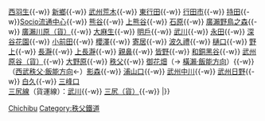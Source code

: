 {{鐵道路線|　
| 模板名稱 = 秩父本線
| 名稱 = [[秩父鐵道]] [[秩父本線]]·[[三尻線]]
| 代表色  = blue
| 背景顏色 = #FFFFFF 
| 車站列表 = 秩父本線：[[羽生站|羽生]]{{-w}} [[西羽生站|西羽生]]{{-w}} [[新鄉站 (埼玉縣)|新鄉]]{{-w}} [[武州荒木站|武州荒木]]{{-w}} [[東行田站|東行田]]{{-w}} [[行田市站|行田市]]{{-w}} [[持田站|持田]]{{-w}}[[Socio流通中心站|Socio流通中心]]{{-w}} [[熊谷站|熊谷]]{{-w}} [[上熊谷站|上熊谷]]{{-w}} [[石原站 (埼玉縣)|石原]]{{-w}} [[廣瀨野鳥之森站|廣瀨野鳥之森]]{{-w}} [[廣瀨川原站|廣瀨川原（貨）]]{{-w}} [[大麻生站|大麻生]]{{-w}} [[明戶站|明戶]]{{-w}} [[武川站|武川]]{{-w}} [[永田站 (埼玉縣)|永田]]{{-w}} [[深谷花園站|深谷花園]]{{-w}} [[小前田站|小前田]]{{-w}} [[櫻澤站 (埼玉縣)|櫻澤]]{{-w}} [[寄居站|寄居]]{{-w}} [[波久禮站|波久禮]]{{-w}} [[樋口站 (埼玉縣)|樋口]]{{-w}} [[野上站|野上]]{{-w}} [[長瀞站|長瀞]]{{-w}} [[上長瀞站|上長瀞]]{{-w}} [[親鼻站|親鼻]]{{-w}} [[皆野站|皆野]]{{-w}} [[和銅黑谷站|和銅黑谷]]{{-w}} [[武州原谷站|武州原谷（貨）]]{{-w}} [[大野原站|大野原]]{{-w}} [[秩父站|秩父]]{{-w}} [[御花畑站|御花畑]]（→ [[Template:西武秩父線|橫瀨·飯能方向]]）{{-w}} （[[Template:西武秩父線|西武秩父·飯能方向]]←）[[影森站|影森]]{{-w}} [[浦山口站|浦山口]]{{-w}} [[武州中川站|武州中川]]{{-w}} [[武州日野站|武州日野]]{{-w}} [[白久站|白久]]{{-w}} [[三峰口站|三峰口]]<br />[[秩父鐵道三尻線|三尻線]]（貨運線）：[[武川站|武川]]{{-w}} [[三尻站|三尻（貨）]]{{-w}} <strike>{{link-ja|熊谷貨物總站|熊谷貨物ターミナル駅|熊谷貨物總站}}</strike>
|}}<noinclude>
[[Category:日本鐵路路線模板|Chichibu]]
[[Category:秩父鐵道]]
</noinclude>